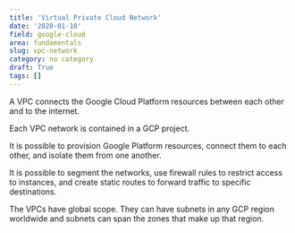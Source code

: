 ```yaml
---
title: 'Virtual Private Cloud Network'
date: '2020-01-10'
field: google-cloud
area: fundamentals
slug: vpc-network
category: no category
draft: True
tags: []
---
```


A VPC connects the Google Cloud Platform resources between each other and to the internet.

Each VPC network is contained in a GCP project.

It is possible to provision Google Platform resources, connect them to each other, and isolate them from one another.

It is possible to segment the networks, use firewall rules to restrict access to instances, and create static routes to forward traffic to specific destinations.

The VPCs have global scope. They can have subnets in any GCP region worldwide and subnets can span the zones that make up that region.  